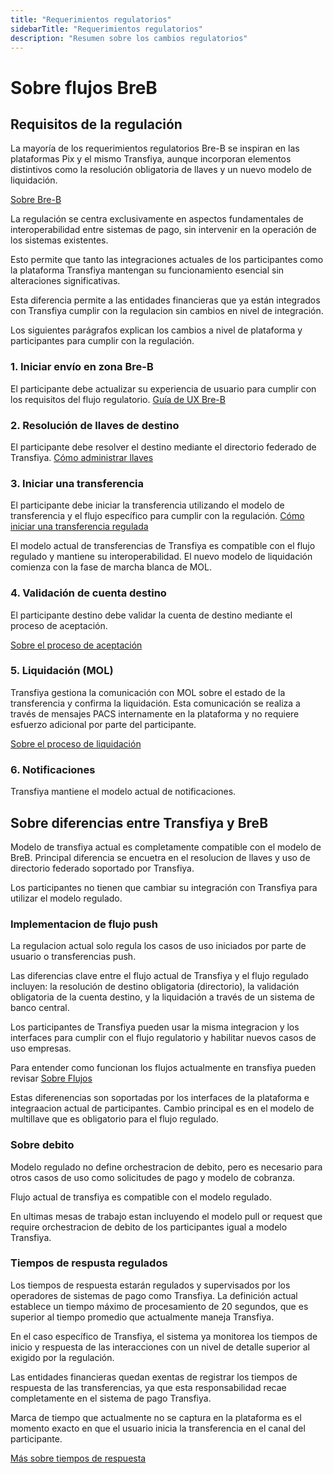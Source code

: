 ```yaml
---
title: "Requerimientos regulatorios"
sidebarTitle: "Requerimientos regulatorios"
description: "Resumen sobre los cambios regulatorios"
---
```


# Sobre flujos BreB

## Requisitos de la regulación

La mayoría de los requerimientos regulatorios Bre-B se inspiran en las plataformas Pix y el mismo Transfiya, aunque incorporan elementos distintivos como la resolución obligatoria de llaves y un nuevo modelo de liquidación.

[Sobre Bre-B](../about/about-breb)

La regulación se centra exclusivamente en aspectos fundamentales de interoperabilidad entre sistemas de pago, sin intervenir en la operación de los sistemas existentes.

Esto permite que tanto las integraciones actuales de los participantes como la plataforma Transfiya mantengan su funcionamiento esencial sin alteraciones significativas.

<Nota>
    Esta diferencia permite a las entidades financieras que ya están integrados con Transfiya cumplir con la regulacion sin cambios en nivel de integración.
</Nota>

Los siguientes parágrafos explican los cambios a nivel de plataforma y participantes para cumplir con la regulación.


### 1. Iniciar envío en zona Bre-B

El participante debe actualizar su experiencia de usuario para cumplir con los requisitos del flujo regulatorio.
[Guía de UX Bre-B](/p2p-ux)

### 2. Resolución de llaves de destino

El participante debe resolver el destino mediante el directorio federado de Transfiya.
[Cómo administrar llaves](../how-to/how-to-keys)

### 3. Iniciar una transferencia

El participante debe iniciar la transferencia utilizando el modelo de transferencia y el flujo específico para cumplir con la regulación. [Cómo iniciar una transferencia regulada](../guides/how-to-send-mol)

<Note>
   El modelo actual de transferencias de Transfiya es compatible con el flujo regulado y mantiene su interoperabilidad. El nuevo modelo de liquidación comienza con la fase de marcha blanca de MOL.
</Note>

### 4. Validación de cuenta destino

El participante destino debe validar la cuenta de destino mediante el proceso de aceptación.

[Sobre el proceso de aceptación](../about/about-accept)

### 5. Liquidación (MOL)

Transfiya gestiona la comunicación con MOL sobre el estado de la transferencia y confirma la liquidación. Esta comunicación se realiza a través de mensajes PACS internamente en la plataforma y no requiere esfuerzo adicional por parte del participante.

[Sobre el proceso de liquidación](../about/about-settelment)

### 6. Notificaciones

Transfiya mantiene el modelo actual de notificaciones.


## Sobre diferencias entre Transfiya y BreB

Modelo de transfiya actual es completamente compatible con el modelo de BreB.
Principal diferencia se encuetra en el resolucion de llaves y uso de directorio federado soportado por Transfiya.

Los participantes no tienen que cambiar su integración con Transfiya para utilizar el modelo regulado.

### Implementacion de flujo push

La regulacion actual solo regula los casos de uso iniciados por parte de usuario o transferencias push.

Las diferencias clave entre el flujo actual de Transfiya y el flujo regulado incluyen: la resolución de destino obligatoria (directorio), la validación obligatoria de la cuenta destino, y la liquidación a través de un sistema de banco central.

Los participantes de Transfiya pueden usar la misma integracion y los interfaces para cumplir con el flujo regulatorio y habilitar nuevos casos de uso empresas.

Para entender como funcionan los flujos actualmente en transfiya pueden revisar [Sobre Flujos](../about/about-flows)

<Note>
    Estas diferenencias son soportadas por los interfaces de la plataforma e integraacion actual de participantes. Cambio principal es en el modelo de multillave que es obligatorio para el flujo regulado.
</Note>

### Sobre debito

Modelo regulado no define orchestracion de debito, pero es necesario para otros casos de uso como solicitudes de pago y modelo de cobranza.

Flujo actual de transfiya es compatible con el modelo regulado.

<Note>
  En ultimas mesas de trabajo estan incluyendo el modelo pull or request que require orchestracion de debito de los participantes igual a modelo Transfiya.
</Note>

### Tiempos de respusta regulados

Los tiempos de respuesta estarán regulados y supervisados por los operadores de sistemas de pago como Transfiya. La definición actual establece un tiempo máximo de procesamiento de 20 segundos, que es superior al tiempo promedio que actualmente maneja Transfiya.

En el caso específico de Transfiya, el sistema ya monitorea los tiempos de inicio y respuesta de las interacciones con un nivel de detalle superior al exigido por la regulación.

Las entidades financieras quedan exentas de registrar los tiempos de respuesta de las transferencias, ya que esta responsabilidad recae completamente en el sistema de pago Transfiya.

<Warning>
    Marca de tiempo que actualmente no se captura en la plataforma es el momento exacto en que el usuario inicia la transferencia en el canal del participante.
</Warning>

[Más sobre tiempos de respuesta](../about/about-timestamps)
